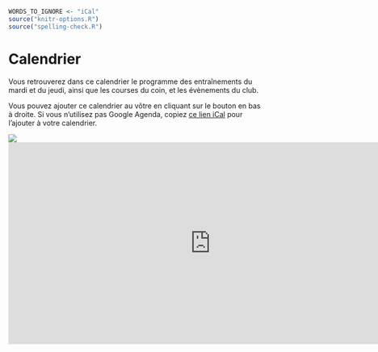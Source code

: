 ```r
WORDS_TO_IGNORE <- "iCal"
source("knitr-options.R")
source("spelling-check.R")
```

# Calendrier {-}

Vous retrouverez dans ce calendrier le programme des entraînements du mardi et du jeudi, ainsi que les courses du coin, et les évènements du club.

Vous pouvez ajouter ce calendrier au vôtre en cliquant sur le bouton en bas à droite.
Si vous n'utilisez pas Google Agenda, copiez [ce lien iCal](https://calendar.google.com/calendar/ical/6c500f8477e391525c62ee82fe0416a3caa043fd8c17eb20da1beebb48f21dbe%40group.calendar.google.com/public/basic.ics) pour l'ajouter à votre calendrier.

<!-- http://stackoverflow.com/questions/11122249/scale-iframe-css-width-100-like-an-image -->
<div class="h_iframe">
<img class="ratio" src="https://placehold.co/600x300?text=Chargement+du+calendrier..."/>
<iframe src="https://calendar.google.com/calendar/embed?src=6c500f8477e391525c62ee82fe0416a3caa043fd8c17eb20da1beebb48f21dbe%40group.calendar.google.com&ctz=Europe%2FParis&wkst=2" style="border: 0" width="800" height="400" frameborder="0" scrolling="no"></iframe>
</div>
